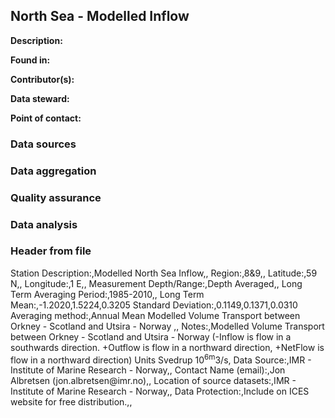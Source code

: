 ## North Sea - Modelled Inflow

**Description:** 


**Found in:**

**Contributor(s):**

**Data steward:**

**Point of contact:**

### Data sources

### Data aggregation

### Quality assurance

### Data analysis

### Header from file
Station Description:,Modelled North Sea Inflow,,
Region:,8&9,,
Latitude:,59 N,,
Longitude:,1 E,,
Measurement Depth/Range:,Depth Averaged,,
Long Term Averaging Period:,1985-2010,,
Long Term Mean:,-1.2020,1.5224,0.3205
Standard Deviation:,0.1149,0.1371,0.0310
Averaging method:,Annual Mean Modelled Volume Transport between Orkney - Scotland and Utsira - Norway ,,
Notes:,Modelled Volume Transport between Orkney - Scotland and Utsira - Norway (-Inflow is flow in a southwards direction. +Outflow is flow in a northward direction, +NetFlow is flow in a northward direction) Units Svedrup 10^6m^3/s,
Data Source:,IMR - Institute of Marine Research - Norway,,
Contact Name (email):,Jon Albretsen (jon.albretsen@imr.no),,
Location of source datasets:,IMR - Institute of Marine Research - Norway,,
Data Protection:,Include on ICES website for free distribution.,,
